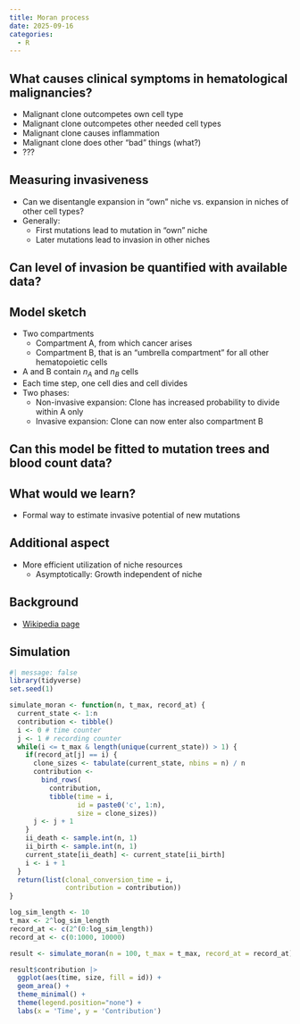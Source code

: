 ```yaml
---
title: Moran process
date: 2025-09-16
categories:
  - R
---
```


## What causes clinical symptoms in hematological malignancies? 
* Malignant clone outcompetes own cell type
* Malignant clone outcompetes other needed cell types
* Malignant clone causes inflammation
* Malignant clone does other "bad" things (what?)
* ???

## Measuring invasiveness
* Can we disentangle expansion in "own" niche vs. expansion in niches of other cell types?
* Generally:
  * First mutations lead to mutation in "own" niche
  * Later mutations lead to invasion in other niches
  
## Can level of invasion be quantified with available data?

## Model sketch
* Two compartments
  * Compartment A, from which cancer arises
  * Compartment B, that is an "umbrella compartment" for all other hematopoietic cells
* A and B contain $n_A$ and $n_B$ cells
* Each time step, one cell dies and cell divides
* Two phases:
  * Non-invasive expansion: Clone has increased probability to divide within A only
  * Invasive expansion: Clone can now enter also compartment B

## Can this model be fitted to mutation trees and blood count data?

## What would we learn?
* Formal way to estimate invasive potential of new mutations

## Additional aspect
* More efficient utilization of niche resources
  * Asymptotically: Growth independent of niche
  

## Background
* [Wikipedia page](https://en.wikipedia.org/wiki/Moran_process)

## Simulation
```r
#| message: false
library(tidyverse)
set.seed(1)
```


```r
simulate_moran <- function(n, t_max, record_at) {
  current_state <- 1:n
  contribution <- tibble()
  i <- 0 # time counter
  j <- 1 # recording counter
  while(i <= t_max & length(unique(current_state)) > 1) {
    if(record_at[j] == i) {
      clone_sizes <- tabulate(current_state, nbins = n) / n
      contribution <- 
        bind_rows(
          contribution, 
          tibble(time = i, 
                 id = paste0('c', 1:n),
                 size = clone_sizes))
      j <- j + 1
    }
    ii_death <- sample.int(n, 1)
    ii_birth <- sample.int(n, 1)
    current_state[ii_death] <- current_state[ii_birth]
    i <- i + 1
  }
  return(list(clonal_conversion_time = i, 
              contribution = contribution))
}

log_sim_length <- 10
t_max <- 2^log_sim_length
record_at <- c(2^(0:log_sim_length))
record_at <- c(0:1000, 10000)

result <- simulate_moran(n = 100, t_max = t_max, record_at = record_at)

result$contribution |> 
  ggplot(aes(time, size, fill = id)) + 
  geom_area() + 
  theme_minimal() +
  theme(legend.position="none") +
  labs(x = 'Time', y = 'Contribution')

```
